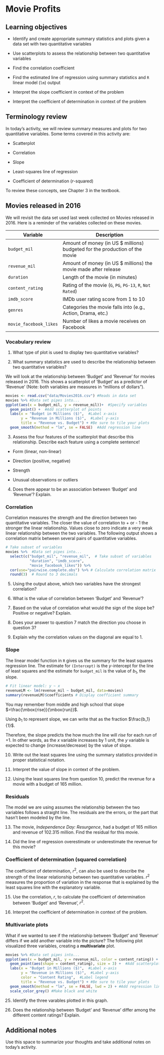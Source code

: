 # Movie Profits

## Learning objectives

* Identify and create appropriate summary statistics and plots
  given a data set with two quantitative variables
  
* Use scatterplots to assess the relationship between two quantitative variables

* Find the correlation coefficient 

* Find the estimated line of regression using summary statistics and `R` linear model (`lm`) output

* Interpret the slope coefficient in context of the problem

* Interpret the coefficient of determination in context of the problem

## Terminology review

In today's activity, we will review summary measures and plots for two quantitative variables.  Some terms covered in this activity are:

* Scatterplot

* Correlation

* Slope

* Least-squares line of regression

* Coefficient of determination ($r$-squared)

To review these concepts, see Chapter 3 in the textbook.  

## Movies released in 2016

We will revisit the data set used last week collected on Movies released in 2016. Here is a reminder of the variables collected on these movies.

| **Variable** 	| **Description** |
|----	|-------------	|
| `budget_mil` | Amount of money (in US $ millions) budgeted for the production of the movie |
| `revenue_mil` | Amount of money (in US $ millions) the movie made after release|
| `duration` | Length of the movie (in minutes)|
| `content_rating` | Rating of the movie (`G`, `PG`, `PG-13`, `R`, `Not Rated`)|
| `imdb_score` | IMDb user rating score from 1 to 10 |
| `genres` | Categories the movie falls into (e.g., Action, Drama, etc.) |
| `movie_facebook_likes` | Number of likes a movie receives on Facebook |

\newpage

### Vocabulary review {-}

1.  What type of plot is used to display two quantitative variables?

\vspace{0.2in}

2.  What summary statistics are used to describe the relationship between two quantitative variables?

\vspace{0.3in}

We will look at the relationship between 'Budget' and 'Revenue' for movies released in 2016. This shows a scatterplot of 'Budget' as a predictor of 'Revenue' (Note: both variables are measures in "millions of dollars").  

```r
movies <- read.csv("data/Movies2016.csv") #Reads in data set
movies %>% #Data set pipes into...
ggplot(aes(x = budget_mil, y = revenue_mil))+  #Specify variables
  geom_point() +  #Add scatterplot of points
  labs(x = "Budget in Millions ($)",  #Label x-axis
       y = "Revenue in Millions ($)",  #Label y-axis
       title = "Revenue vs. Budget") + #Be sure to tile your plots
  geom_smooth(method = "lm", se = FALSE)  #Add regression line
```
3. Assess the four features of the scatterplot that describe this relationship. Describe each feature using a complete sentence!

* Form (linear, non-linear)

\vspace{.4in}

* Direction (positive, negative)

\vspace{.4in}

* Strength

\vspace{.4in}

* Unusual observations or outliers

\vspace{.4in}

\newpage

4. Does there appear to be an association between 'Budget' and 'Revenue'? Explain.

\vspace{1in}

### Correlation  {-}

Correlation measures the strength and the direction between two quantitative variables.  The closer the value of correlation to + or - 1 the stronger the linear relationship.  Values close to zero indicate a very weak linear relationship between the two variables.  The following output shows a correlation matrix between several pairs of quantitative variables.  

```r
# Take subset of variables
movies %>%  #Data set pipes into...
  select(c("budget_mil", "revenue_mil",  # Take subset of variables
           "duration", "imdb_score", 
           "movie_facebook_likes")) %>%
  cor(use="pairwise.complete.obs") %>% # Calculate correlation matrix
  round(3)  # Round to 3 decimals
```

5.  Using the output above, which two variables have the strongest correlation?

\vspace{0.3in}

6.  What is the value of correlation between 'Budget' and 'Revenue'?

\vspace{0.3in}

7.  Based on the value of correlation what would the sign of the slope be? Positive or negative?  Explain.

\vspace{0.5in}

8.  Does your answer to question 7 match the direction you choose in question 3?

\vspace{0.2in}

9.  Explain why the correlation values on the diagonal are equal to 1.

\vspace{1in}

\newpage

### Slope {-}

The linear model function in `R` gives us the summary for the least squares regression line.  The estimate for `(Intercept)` is the $y$-intercept for the line of least squares and the estimate for `budget_mil` is the value of $b_1$, the slope.

```r
# Fit linear model: y ~ x
revenueLM <- lm(revenue_mil ~ budget_mil, data=movies)
summary(revenueLM)$coefficients # Display coefficient summary
```

You may remember from middle and high school that slope $=\frac{\mbox{rise}}{\mbox{run}}$.  

Using $b_1$ to represent slope, we can write that as the fraction $\frac{b_1}{1}$. 

Therefore, the slope predicts the how much the line will *rise* for each *run* of +1. In other words, as the $x$ variable increases by 1 unit, the $y$ variable is expected to change (increase/decrease) by the value of slope.


10.  Write out the least squares line using the summary statistics provided in proper statistical notation.

\vspace{.6in}

11. Interpret the value of slope in context of the problem.

\vspace{1in}

12. Using the least squares line from question 10, predict the revenue for a movie with a budget of 165 million.

\vspace{.6in}

### Residuals {-}

The model we are using assumes the relationship between the two variables follows a straight line. The residuals are the errors, or the part that hasn't been modeled by the line.

\begin{center}
Data = Model + Residual

Residual = Data - Model

$e_i=y_i-\hat{y}_i$
\end{center}

13.  The movie, *Independence Day: Resurgence*, had a budget of 165 million and revenue of 102.315 million.  Find the residual for this movie.

\vspace{.8in}

14.  Did the line of regression overestimate or underestimate the revenue for this movie? 

\vspace{.2in}

\newpage

### Coefficient of determination (squared correlation) {-}

The coefficient of determination, $r^2$, can also be used to describe the strength of the linear relationship between two quantitative variables. $r^2$ measures the proportion of variation in the response that is explained by the least squares line with the explanatory variable.  


15.  Use the correlation, $r$, to calculate the coefficient of determination between 'Budget' and 'Revenue', $r^2$.

\vspace{.4in}

16.  Interpret the coefficient of determination in context of the problem.

\vspace{.6in}

### Multivariate plots {-}
What if we wanted to see if the relationship between 'Budget' and 'Revenue' differs if we add another variable into the picture?  The following plot visualized three variables, creating a **multivariate** plot. 

```r
movies %>% #Data set pipes into...
ggplot(aes(x = budget_mil, y = revenue_mil, color = content_rating)) +  #Specify variables
  geom_point(aes(shape = content_rating), size = 3) +  #Add scatterplot of points
  labs(x = "Budget in Millions ($)",  #Label x-axis
       y = "Revenue in Millions ($)",  #Label y-axis
       color = "Content Rating",  #Label legend
       title = "Revenue vs. Budget") + #Be sure to tile your plots
  geom_smooth(method = "lm", se = FALSE, lwd = 2) + #Add regression lines
  scale_color_grey() #Make black and white
```

25.  Identify the three varables plotted in this graph.

\vspace{0.5in}

26. Does the relationship between 'Budget' and 'Revenue' differ among the different content ratings?  Explain.

\vspace{1in}

\newpage

## Additional notes

Use this space to summarize your thoughts and take additional notes on today's activity.


